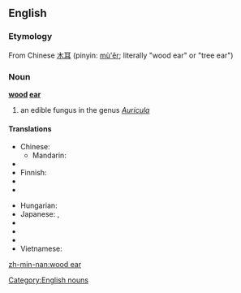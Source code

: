 ==English==

===Etymology===
From Chinese [[木耳]] (pinyin: [[mù'ěr]]; literally "wood ear" or "tree ear")

===Noun===
'''[[wood]] [[ear]]'''
# an edible fungus in the genus ''[[Auricula]]''

====Translations====
{{trans-top|black fungus}}
* Chinese:
** Mandarin: {{t-|cmn|木耳|tr=mùěr|sc=Hani}}
* {{trreq|Dutch}}
* Finnish: {{t-|fi|juudaksenkorva}}
* {{trreq|French}}
* {{trreq|German}}
{{trans-mid}}
* Hungarian: {{t|hu|júdásfüle}}
* Japanese: {{t|ja|キクラゲ}},  {{t-|ja|木耳}}
* {{trreq|Portuguese}}
* {{trreq|Russian}}
* {{trreq|Spanish}}
* Vietnamese: {{t|vi|mộc  nhĩ}}
{{trans-bottom}}

[[Category:English nouns]]

[[zh-min-nan:wood ear]]